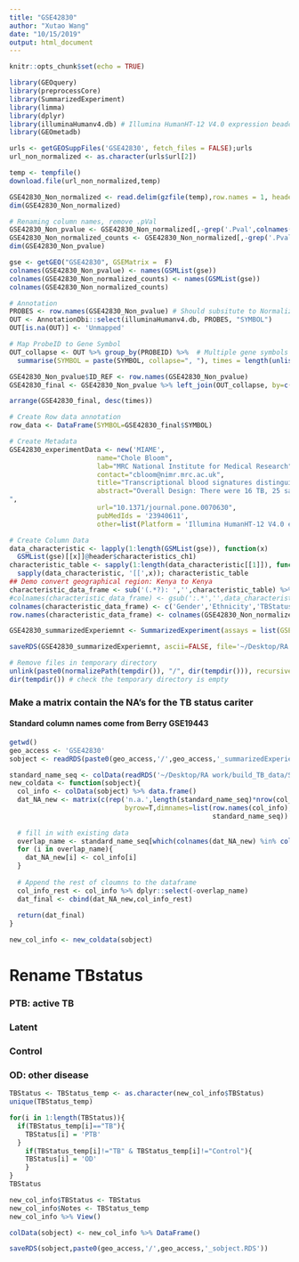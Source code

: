 ```yaml
---
title: "GSE42830"
author: "Xutao Wang"
date: "10/15/2019"
output: html_document
---
```


```r
knitr::opts_chunk$set(echo = TRUE)
```

```r
library(GEOquery)
library(preprocessCore)
library(SummarizedExperiment)
library(limma)
library(dplyr)
library(illuminaHumanv4.db) # Illumina HumanHT-12 V4.0 expression beadchip
library(GEOmetadb)
```

```r
urls <- getGEOSuppFiles('GSE42830', fetch_files = FALSE);urls
url_non_normalized <- as.character(urls$url[2])

temp <- tempfile()
download.file(url_non_normalized,temp)

GSE42830_Non_normalized <- read.delim(gzfile(temp),row.names = 1, header = TRUE) %>% dplyr::select_if(~sum(!is.na(.)) > 0)
dim(GSE42830_Non_normalized)
```


```r
# Renaming column names, remove .pVal
GSE42830_Non_pvalue <- GSE42830_Non_normalized[,-grep('.Pval',colnames(GSE42830_Non_normalized))]
GSE42830_Non_normalized_counts <- GSE42830_Non_normalized[,-grep('.Pval',colnames(GSE42830_Non_normalized))]
dim(GSE42830_Non_pvalue)

gse <- getGEO("GSE42830", GSEMatrix =  F)
colnames(GSE42830_Non_pvalue) <- names(GSMList(gse))
colnames(GSE42830_Non_normalized_counts) <- names(GSMList(gse))
colnames(GSE42830_Non_normalized_counts)
```

```r
# Annotation
PROBES <- row.names(GSE42830_Non_pvalue) # Should subsitute to Normalized file???
OUT <- AnnotationDbi::select(illuminaHumanv4.db, PROBES, "SYMBOL")
OUT[is.na(OUT)] <- 'Unmapped'

# Map ProbeID to Gene Symbol 
OUT_collapse <- OUT %>% group_by(PROBEID) %>%  # Multiple gene symbols map to the same ProbeID
  summarise(SYMBOL = paste(SYMBOL, collapse=", "), times = length(unlist(strsplit(SYMBOL, ",")))) 

GSE42830_Non_pvalue$ID_REF <- row.names(GSE42830_Non_pvalue)
GSE42830_final <- GSE42830_Non_pvalue %>% left_join(OUT_collapse, by=c('ID_REF' = 'PROBEID')) %>% as_tibble()

arrange(GSE42830_final, desc(times))
```

```r
# Create Row data annotation
row_data <- DataFrame(SYMBOL=GSE42830_final$SYMBOL)

# Create Metadata
GSE42830_experimentData <- new('MIAME',
                      name="Chole Bloom",
                      lab="MRC National Institute for Medical Research",
                      contact="cbloom@nimr.mrc.ac.uk",
                      title="Transcriptional blood signatures distinguish pulmonary tuberculosis, pulmonary sarcoidosis, pneumonias and lung cancers.",
                      abstract="Overall Design: There were 16 TB, 25 sarcoidosis, 8 pneumonia, 8 lung cancer and 38 healthy controls
",
                      url="10.1371/journal.pone.0070630",
                      pubMedIds = '23940611',
                      other=list(Platform = 'Illumina HumanHT-12 V4.0 expression beadchip'))

# Create Column Data
data_characteristic <- lapply(1:length(GSMList(gse)), function(x)  
  GSMList(gse)[[x]]@header$characteristics_ch1)
characteristic_table <- sapply(1:length(data_characteristic[[1]]), function(x) 
  sapply(data_characteristic, '[[',x)); characteristic_table
## Demo convert geographical region: Kenya to Kenya
characteristic_data_frame <- sub('(.*?): ','',characteristic_table) %>% DataFrame();characteristic_data_frame
#colnames(characteristic_data_frame) <- gsub(':.*','',data_characteristic[[1]])
colnames(characteristic_data_frame) <- c('Gender','Ethnicity','TBStatus','Tissue')
row.names(characteristic_data_frame) <- colnames(GSE42830_Non_normalized_counts)

GSE42830_summarizedExperiemnt <- SummarizedExperiment(assays = list(GSE42830_Non_normalized_counts= as.matrix(GSE42830_Non_normalized_counts)), colData = characteristic_data_frame, rowData = row_data, metadata = list(GSE42830_experimentData)); GSE42830_summarizedExperiemnt
```

```r
saveRDS(GSE42830_summarizedExperiemnt, ascii=FALSE, file='~/Desktop/RA work/build_TB_data/Signatures/Bloom/GSE42830/GSE42830_summarizedExperiemnt.RDS')

# Remove files in temporary directory
unlink(paste0(normalizePath(tempdir()), "/", dir(tempdir())), recursive = TRUE)
dir(tempdir()) # check the temporary directory is empty


```

### Make a matrix contain the NA's for the TB status cariter
#### Standard column names come from Berry GSE19443
```r
getwd()
geo_access <- 'GSE42830'
sobject <- readRDS(paste0(geo_access,'/',geo_access,'_summarizedExperiemnt.RDS'))
```

```r
standard_name_seq <- colData(readRDS('~/Desktop/RA work/build_TB_data/Signatures/Berry/GSE19443/GSE19443_summarizedExperiemnt.RDS')) %>% data.frame() %>% colnames
new_coldata <- function(sobject){
  col_info <- colData(sobject) %>% data.frame()
  dat_NA_new <- matrix(c(rep('n.a.',length(standard_name_seq)*nrow(col_info))),ncol=length(standard_name_seq),
                             byrow=T,dimnames=list(row.names(col_info),
                                                   standard_name_seq)) %>% data.frame()
  
  # fill in with existing data
  overlap_name <- standard_name_seq[which(colnames(dat_NA_new) %in% colnames(col_info))]
  for (i in overlap_name){
    dat_NA_new[i] <- col_info[i]
  }
  
  # Append the rest of cloumns to the dataframe
  col_info_rest <- col_info %>% dplyr::select(-overlap_name)
  dat_final <- cbind(dat_NA_new,col_info_rest)
  
  return(dat_final)
}

new_col_info <- new_coldata(sobject)

```

# Rename TBstatus
### PTB: active TB
### Latent
### Control
### OD: other disease
```r
TBStatus <- TBStatus_temp <- as.character(new_col_info$TBStatus)
unique(TBStatus_temp)

for(i in 1:length(TBStatus)){
  if(TBStatus_temp[i]=="TB"){
    TBStatus[i] = 'PTB'
  }
    if(TBStatus_temp[i]!="TB" & TBStatus_temp[i]!="Control"){
    TBStatus[i] = 'OD'
    }
}
TBStatus

new_col_info$TBStatus <- TBStatus
new_col_info$Notes <- TBStatus_temp
new_col_info %>% View()

colData(sobject) <- new_col_info %>% DataFrame()

saveRDS(sobject,paste0(geo_access,'/',geo_access,'_sobject.RDS'))

```



